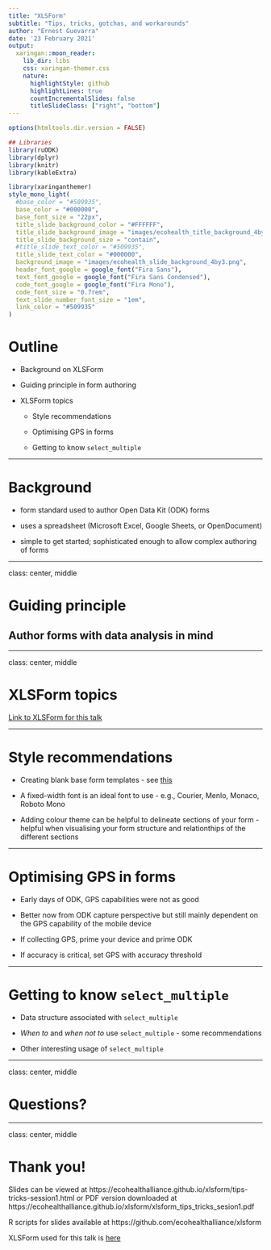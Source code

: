 ```yaml
---
title: "XLSForm"
subtitle: "Tips, tricks, gotchas, and workarounds"  
author: "Ernest Guevarra"
date: '23 February 2021'
output:
  xaringan::moon_reader:
    lib_dir: libs
    css: xaringan-themer.css
    nature:
      highlightStyle: github
      highlightLines: true
      countIncrementalSlides: false
      titleSlideClass: ["right", "bottom"]
---
```


```r
options(htmltools.dir.version = FALSE)

## Libraries
library(ruODK)
library(dplyr)
library(knitr)
library(kableExtra)
```

```r
library(xaringanthemer)
style_mono_light(
  #base_color = "#509935",
  base_color = "#000000",
  base_font_size = "22px",
  title_slide_background_color = "#FFFFFF",
  title_slide_background_image = "images/ecohealth_title_background_4by3.png",
  title_slide_background_size = "contain",
  #title_slide_text_color = "#509935",
  title_slide_text_color = "#000000",
  background_image = "images/ecohealth_slide_background_4by3.png",
  header_font_google = google_font("Fira Sans"),
  text_font_google = google_font("Fira Sans Condensed"),
  code_font_google = google_font("Fira Mono"),
  code_font_size = "0.7rem",
  text_slide_number_font_size = "1em",
  link_color = "#509935"
)
```


# Outline

* Background on XLSForm

* Guiding principle in form authoring

* XLSForm topics

    - Style recommendations

    - Optimising GPS in forms

    - Getting to know `select_multiple`
    
---

# Background

* form standard used to author Open Data Kit (ODK) forms

* uses a spreadsheet (Microsoft Excel, Google Sheets, or OpenDocument)

* simple to get started; sophisticated enough to allow complex authoring of forms

---

class: center, middle

# Guiding principle

## Author forms with data analysis in mind

---

class: center, middle

# XLSForm topics

[Link to XLSForm for this talk](https://docs.google.com/spreadsheets/d/1-u3ogfGSWbcb1m9yduWyXgXx9WTCAl56Mk8vMl9w_GY/edit?usp=sharing)

---

# Style recommendations

* Creating blank base form templates - see [this](https://docs.google.com/spreadsheets/d/1Hkogz5B92OnyyHt7C-bAXpB4md2jPXFVWecebGlQwGs/edit?usp=sharing)

* A fixed-width font is an ideal font to use - e.g., Courier, Menlo, Monaco, Roboto Mono

* Adding colour theme can be helpful to delineate sections of your form - helpful when visualising your form structure and relationthips of the different sections

---

# Optimising GPS in forms

* Early days of ODK, GPS capabilities were not as good

* Better now from ODK capture perspective but still mainly dependent on the GPS capability of the mobile device

* If collecting GPS, prime your device and prime ODK

* If accuracy is critical, set GPS with accuracy threshold

---

# Getting to know `select_multiple`

* Data structure associated with `select_multiple`

* _When to_ and _when not to_ use `select_multiple` - some recommendations

* Other interesting usage of `select_multiple`

---

class: center, middle

# Questions?

---

class: center, middle

# Thank you!

Slides can be viewed at https://ecohealthalliance.github.io/xlsform/tips-tricks-session1.html or PDF version downloaded at https://ecohealthalliance.github.io/xlsform/xlsform_tips_tricks_sesion1.pdf

R scripts for slides available at https://github.com/ecohealthalliance/xlsform

XLSForm used for this talk is [here](https://docs.google.com/spreadsheets/d/1-u3ogfGSWbcb1m9yduWyXgXx9WTCAl56Mk8vMl9w_GY/edit?usp=sharing)

